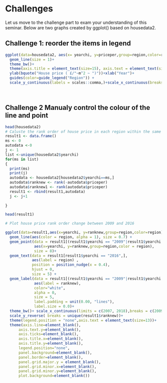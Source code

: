 # Challenges

Let us move to the challenge part to exam your understanding of this seminar. Below are two graphs created by ggplot() based on housedata2.

## Challenge 1: reorder the items in legend
```r
ggplot(data=housedata2, aes(x= yearchi, y=priceper,group=region,color=region)) +geom_point(size=2)+
  geom_line(size = 1)+
  theme_bw()+
  theme(axis.title = element_text(size=15), axis.text = element_text(size=13),strip.text = element_text(size=15),legend.text = element_text(size=11),legend.title = element_text(size=13))+
  ylab(bquote("House price ( £/"~m^2 ~ ")"))+xlab("Year")+
  guides(color=guide_legend("Region")) +
  scale_y_continuous(labels = scales::comma,)+scale_x_continuous(breaks = c(2009,2010,2011,2012,2013,2014,2015,2016))


```
<br>
  
## Challenge 2 Manualy control the colour of the line and point

```r
head(housedata2)
# Caluste the rank order of house price in each region within the same transaction year.
result1 <- data.frame()
ms <- 0
autodata <-0
j <- 1
list <-unique(housedata2$yearchi)
for(ms in list)
{
  print(ms)
  print(j)
  autodata <- housedata2[housedata2$yearchi==ms,]
  autodata$ranknew <- rank(-autodata$priceper)
  autodata$ranknew1 <- rank(autodata$priceper)
  result1 <- rbind(result1,autodata)
  j <- j+1
  
}

head(result1)

# Plot house price rank order change between 2009 and 2016

ggplot(data=result1,aes(x=yearchi, y=ranknew,group=region,color=region))+
  geom_line(aes(color = region, alpha = 1), size = 0.7) +
  geom_point(data = result1[(result1$yearchi == "2009"|result1$yearchi == "2016"),],
             aes(x=yearchi, y=ranknew,group=region,color = region),
             size = 8)+
  geom_text(data = result1[result1$yearchi == "2016",], 
            aes(label = region) , 
            position = position_nudge(x = 0.4),
            hjust = 0,
            size = 5) +
  geom_label(data = result1[(result1$yearchi == "2009"|result1$yearchi == "2016"),],
             aes(label = ranknew), 
             color="white",
             alpha = 0,
             size = 5,
             label.padding = unit(0.00, "lines"), 
             label.size = 0.0)+
  theme_bw()+ scale_x_continuous(limits = c(2007, 2018),breaks = c(2009,2010,2011,2012,2013,2014,2015,2016))+
  scale_y_reverse( breaks = unique(result1$ranknew))+
  theme(legend.position = "none",axis.text = element_text(size=13))+
  theme(axis.line=element_blank(),
      axis.text.y=element_blank(),
      axis.ticks=element_blank(),
      axis.title.x=element_blank(),
      axis.title.y=element_blank(),
      legend.position="none",
      panel.background=element_blank(),
      panel.border=element_blank(),
      panel.grid.major.y = element_blank(),
      panel.grid.minor.x=element_blank(),
      panel.grid.minor.y=element_blank(),
      plot.background=element_blank())

```

